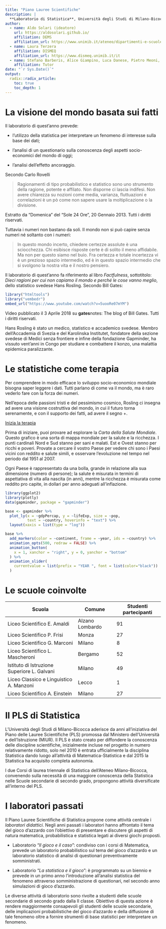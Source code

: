 ```yaml
---
title: "Piano Lauree Scientifiche"
description: |
  **Laboratorio di Statistica**, Università degli Studi di Milano-Bicocca 
author:
  - name: Aldo Solari (ideatore)
    url: https://aldosolari.github.io/
    affiliation: DEMS
    affiliation_url: https://www.unimib.it/ateneo/dipartimenti-e-scuole/alla-scoperta-%E2%80%A6/dipartimento-economia-metodi-quantitativi-e-strategie-impresa
  - name: Laura Terzera
    affiliation: DISMEQ
    affiliation_url: https://www.dismeq.unimib.it/it
  - name: Stefano Barberis, Alice Giampino, Luca Danese, Pietro Meoni, Samuele Cassinari
    affiliation: Tutor
date: "`r Sys.Date()`"
output:
  radix::radix_article:
    toc: true
    toc_depth: 1
---
```




# La visione del mondo basata sui fatti

Il laboratorio di quest'anno prevede:

* l’utilizzo della statistica per
interpretare un fenomeno di interesse sulla base dei dati;

*  l’analisi di un questionario sulla conoscenza degli aspetti socio-economici del mondo di oggi;

* l'analisi dell'effetto ancoraggio. 

Secondo Carlo Rovelli

> Ragionamenti di tipo probabilistico e statistico sono uno strumento della ragione, potente e affilato. 
Non disporne ci lascia indifesi. 
Non avere chiarezza su nozioni come media, varianza, fluttuazioni e correlazioni è un pò come non sapere usare la moltiplicazione o la divisione. 

<aside>
Estratto da "Domenica" del "Sole 24 Ore", 20 Gennaio 2013. Tutti i diritti riservati.
</aside>

Tuttavia i numeri non bastano da soli. Il mondo non si può capire senza numeri né soltanto con i numeri: 

> In questo mondo incerto, chiedere certezze assolute è una sciocchezza.  Chi esibisce risposte certe è di solito il meno affidabile. 
Ma non per questo siamo nel buio. Fra certezza e totale incertezza vi è un prezioso spazio intermedio, ed è in questo spazio intermedio che si svolgono la nostra vita e il nostro pensiero.

Il laboratorio di quest’anno fa riferimento al libro *Factfulness*, sottotitolo:
*Dieci ragioni per cui non capiamo il mondo e perché le cose vanno
meglio*, dello statistico svedese Hans Rosling.  Secondo Bill Gates:


```r
library("htmltools")
library("vembedr")
embed_url("https://www.youtube.com/watch?v=5uooRe07mYM")
```

<aside>
Video pubblicato il 3 Aprile 2018 su **gates**notes: The blog of Bill Gates. Tutti i diritti riservati.
</aside>

Hans Rosling è stato un medico, statistico e accademico svedese. Membro dell’Accademia
di Svezia e del Karolinska Institutet, fondatore della sezione svedese
di Medici senza frontiere e infine della fondazione Gapminder, ha vissuto
vent’anni in Congo per studiare e combattere il konzo, una malattia
epidemica paralizzante.

# Le statistiche come terapia

Per comprendere in modo efficace lo sviluppo socio-economico mondiale bisogna saper leggere i dati.
Tutti parlano di come va il mondo, ma è raro vederlo fare con la forza dei numeri.

Nell'epoca delle passioni tristi e del pessimismo cosmico, Rosling ci insegna ad avere una visione costruttiva del mondo, in cui il futuro torna serenamente, e con il supporto dei fatti, ad avere il segno +.

[Inizia la terapia](docs/theraphy/therapy.html)

Prima di iniziare, puoi provare ad esplorare la *Carta della Salute Mondiale*.
Questo grafico è una sorta di mappa mondiale per la salute e la ricchezza. I punti cardinali Nord e Sud stanno per sani e malati. Est e Ovest stanno per ricchi e poveri.  Provate a cercare il vostro Paese per vedere chi sono i Paesi vicini con reddito e salute simili, e osservare l'evoluzione nel tempo nel periodo dal 1951 al 2007. 

Ogni Paese è rappresentato da una bolla, grande in relazione alla sua dimensione (numero di persone); la salute è misurata in termini di aspettativa di vita alla nascita (in anni), mentre la ricchezza è misurata come reddito pro capite, in dollari per anno adeguati all'inflazione.


```r
library(ggplot2)
library(plotly)
data(gapminder, package = "gapminder")

base <- gapminder %>%
  plot_ly(x = ~gdpPercap, y = ~lifeExp, size = ~pop, 
          text = ~country, hoverinfo = "text") %>%
  layout(xaxis = list(type = "log")) 

base %>%
  add_markers(color = ~continent, frame = ~year, ids = ~country) %>%
  animation_opts(500, redraw = FALSE) %>%
  animation_button(
    x = 1, xanchor = "right", y = 0, yanchor = "bottom"
  ) %>%
  animation_slider(
    currentvalue = list(prefix = "YEAR ", font = list(color="black"))
  )
```


# Le scuole coinvolte

| Scuola | Comune | Studenti partecipanti |
|---|---|----|
| Liceo Scientifico E. Amaldi | Alzano Lombardo | 91 |
| Liceo Scientifico P. Frisi | Monza | 27 |
| Liceo Scientifico G. Marconi | Milano | 8 |
| Liceo Scientifico L. Mascheroni | Bergamo | 52  |
| Istituto di Istruzione Superiore L. Galvani | Milano | 49 |
| Liceo Classico e Linguistico A. Manzoni | Lecco | 1 |
| Liceo Scientifico A. Einstein | Milano | 27 |


# Il PLS di Statistica

L’Università degli Studi di Milano-Bicocca aderisce da anni all’iniziativa
del Piano delle Lauree Scientifiche (PLS) promossa dal Ministero dell’Università
e dell’Istruzione (MIUR). Il PLS è stato creato per diffondere la
conoscenza delle discipline scientifiche, inizialmente incluse nel progetto
in numero relativamente ridotto, solo nel 2010 è entrata ufficialmente la
disciplina Statistica dando luogo all’attività di Matematica-Statistica e
dal 2015 la Statistica ha acquisito completa autonomia. 

I due Corsi di laurea triennale di Statistica dell’Ateneo Milano-Bicocca,
convenendo sulla necessità di una maggiore conoscenza della Statistica
nelle Scuole secondarie di secondo grado, propongono attività
diversificate all’interno del PLS.

# I laboratori passati

Il Piano Lauree Scientifiche di Statistica propone come attività centrale
i *laboratori didattici*. Negli anni passati i laboratori hanno affrontato
il tema del gioco d’azzardo con l’obiettivo di presentare e discutere gli
aspetti di natura matematica, probabilistica e statistica legati ai diversi
giochi proposti.

*  Laboratorio “*Il gioco e il caso*”: condiviso con i corsi di Matematica,
prevede un laboratorio probabilistico sul tema del gioco d’azzardo
e un laboratorio statistico di analisi di questionari preventivamente
somministrati.

*  Laboratorio “*La statistica e il gioco*”: è programmato su un biennio
e prevede in un primo anno l’introduzione all’analisi statistica del
fenomeno attraverso somministrazione di questionari, nel secondo
anno simulazioni di gioco d’azzardo.

Le diverse attività di laboratorio sono rivolte a studenti delle scuole
secondarie di secondo grado dalla II classe. Obiettivo di questa azione
è rendere maggiormente consapevoli gli studenti delle scuole secondarie,
delle implicazioni probabilistiche del gioco d’azzardo e della diffusione di
tale fenomeno oltre a fornire strumenti di base statistici per interpretare
un fenomeno.


